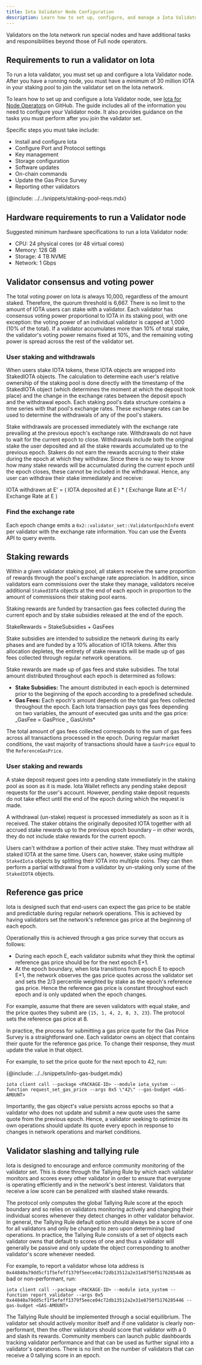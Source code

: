 ```yaml
---
title: Iota Validator Node Configuration
description: Learn how to set up, configure, and manage a Iota Validator node, including staking, reference gas price, and tallying rules.
---
```


Validators on the Iota network run special nodes and have additional tasks and responsibilities beyond those of Full node operators.

## Requirements to run a validator on Iota 

To run a Iota validator, you must set up and configure a Iota Validator node. After you have a running node, you must have a minimum of 30 million IOTA in your staking pool to join the validator set on the Iota network.

To learn how to set up and configure a Iota Validator node, see [Iota for Node Operators](https://github.com/iotaledger/iota/blob/main/nre/iota_for_node_operators.md) on GitHub. The guide includes all of the information you need to configure your Validator node. It also provides guidance on the tasks you must perform after you join the validator set.

Specific steps you must take include:

- Install and configure Iota
- Configure Port and Protocol settings
- Key management
- Storage configuration
- Software updates
- On-chain commands
- Update the Gas Price Survey
- Reporting other validators

{@include: ../../snippets/staking-pool-reqs.mdx}

## Hardware requirements to run a Validator node

Suggested minimum hardware specifications to run a Iota Validator node:

- CPU: 24 physical cores (or 48 virtual cores)
- Memory: 128 GB
- Storage: 4 TB NVME
- Network: 1 Gbps

## Validator consensus and voting power 

The total voting power on Iota is always 10,000, regardless of the amount staked. Therefore, the quorum threshold is 6,667. There is no limit to the amount of IOTA users can stake with a validator. Each validator has consensus voting power proportional to IOTA in its staking pool, with one exception: the voting power of an individual validator is capped at 1,000 (10% of the total). If a validator accumulates more than 10% of total stake, the validator's voting power remains fixed at 10%, and the remaining voting power is spread across the rest of the validator set.

### User staking and withdrawals

When users stake IOTA tokens, these IOTA objects are wrapped into StakedIOTA objects. The calculation to determine each user's relative ownership of the staking pool is done directly with the timestamp of the StakedIOTA object (which determines the moment at which the deposit took place) and the change in the exchange rates between the deposit epoch and the withdrawal epoch. Each staking pool's data structure contains a time series with that pool's exchange rates. These exchange rates can be used to determine the withdrawals of any of the pool's stakers.

Stake withdrawals are processed immediately with the exchange rate prevailing at the previous epoch's exchange rate. Withdrawals do not have to wait for the current epoch to close. Withdrawals include both the original stake the user deposited and all the stake rewards accumulated up to the previous epoch. Stakers do not earn the rewards accruing to their stake during the epoch at which they withdraw. Since there is no way to know how many stake rewards will be accumulated during the current epoch until the epoch closes, these cannot be included in the withdrawal. Hence, any user can withdraw their stake immediately and receive:

IOTA withdrawn at E' = ( IOTA deposited at E ) * ( Exchange Rate at E'-1 / Exchange Rate at E )

### Find the exchange rate 

Each epoch change emits a `0x2::validator_set::ValidatorEpochInfo` event per validator with the exchange rate information. You can use the Events API to query events.

## Staking rewards 

Within a given validator staking pool, all stakers receive the same proportion of rewards through the pool's exchange rate appreciation. In addition, since validators earn commissions over the stake they manage, validators receive additional `StakedIOTA` objects at the end of each epoch in proportion to the amount of commissions their staking pool earns.

Staking rewards are funded by transaction gas fees collected during the current epoch and by stake subsidies released at the end of the epoch.

StakeRewards = StakeSubsidies + GasFees

Stake subsidies are intended to subsidize the network during its early phases and are funded by a 10% allocation of IOTA tokens. After this allocation depletes, the entirety of stake rewards will be made up of gas fees collected through regular network operations.

Stake rewards are made up of gas fees and stake subsidies. The total amount distributed throughout each epoch is determined as follows:

- **Stake Subsidies:** The amount distributed in each epoch is determined prior to the beginning of the epoch according to a predefined schedule.
- **Gas Fees:** Each epoch's amount depends on the total gas fees collected throughout the epoch. Each Iota transaction pays gas fees depending on two variables, the amount of executed gas units and the gas price:
_GasFee = GasPrice _ GasUnits*

The total amount of gas fees collected corresponds to the sum of gas fees across all transactions processed in the epoch. During regular market conditions, the vast majority of transactions should have a `GasPrice` equal to the `ReferenceGasPrice`.

### User staking and rewards 

A stake deposit request goes into a pending state immediately in the staking pool as soon as it is made. Iota Wallet reflects any pending stake deposit requests for the user's account. However, pending stake deposit requests do not take effect until the end of the epoch during which the request is made.

A withdrawal (un-stake) request is processed immediately as soon as it is received. The staker obtains the originally deposited IOTA together with all accrued stake rewards up to the previous epoch boundary – in other words, they do not include stake rewards for the current epoch.

Users can't withdraw a portion of their active stake. They must withdraw all staked IOTA at the same time. Users can, however, stake using multiple `StakedIota` objects by splitting their IOTA into multiple coins. They can then perform a partial withdrawal from a validator by un-staking only some of the `StakedIOTA` objects.

## Reference gas price 

Iota is designed such that end-users can expect the gas price to be stable and predictable during regular network operations. This is achieved by having validators set the network's reference gas price at the beginning of each epoch.

Operationally this is achieved through a gas price survey that occurs as follows:

- During each epoch E, each validator submits what they think the optimal reference gas price should be for the next epoch E+1.
- At the epoch boundary, when Iota transitions from epoch E to epoch E+1, the network observes the gas price quotes across the validator set and sets the 2/3 percentile weighted by stake as the epoch's reference gas price. Hence the reference gas price is constant throughout each epoch and is only updated when the epoch changes.

For example, assume that there are seven validators with equal stake, and the price quotes they submit are `{15, 1, 4, 2, 8, 3, 23}`. The protocol sets the reference gas price at 8.

In practice, the process for submitting a gas price quote for the Gas Price Survey is a straightforward one. Each validator owns an object that contains their quote for the reference gas price. To change their response, they must update the value in that object.

For example, to set the price quote for the next epoch to 42, run:

{@include: ../../snippets/info-gas-budget.mdx}

```shell
iota client call --package <PACKAGE-ID> --module iota_system --function request_set_gas_price --args 0x5 \"42\" --gas-budget <GAS-AMOUNT>
```

Importantly, the gas object's value persists across epochs so that a validator who does not update and submit a new quote uses the same quote from the previous epoch. Hence, a validator seeking to optimize its own operations should update its quote every epoch in response to changes in network operations and market conditions.

## Validator slashing and tallying rule 

Iota is designed to encourage and enforce community monitoring of the validator set. This is done through the Tallying Rule by which each validator monitors and scores every other validator in order to ensure that everyone is operating efficiently and in the network's best interest. Validators that receive a low score can be penalized with slashed stake rewards.

The protocol only computes the global Tallying Rule score at the epoch boundary and so relies on validators monitoring actively and changing their individual scores whenever they detect changes in other validator behavior. In general, the Tallying Rule default option should always be a score of one for all validators and only be changed to zero upon determining bad operations. In practice, the Tallying Rule consists of a set of objects each validator owns that default to scores of one and thus a validator will generally be passive and only update the object corresponding to another validator's score whenever needed.

For example, to report a validator whose Iota address is `0x44840a79dd5cf1f5efeff1379f5eece04c72db13512a2e31e8750f5176285446` as bad or non-performant, run:

```shell
iota client call --package <PACKAGE-ID> --module iota_system --function report_validator --args 0x5 0x44840a79dd5cf1f5efeff1379f5eece04c72db13512a2e31e8750f5176285446 --gas-budget <GAS-AMOUNT>
```

The Tallying Rule should be implemented through a social equilibrium. The validator set should actively monitor itself and if one validator is clearly non-performant, then the other validators should score that validator with a 0 and slash its rewards. Community members can launch public dashboards tracking validator performance and that can be used as further signal into a validator's operations. There is no limit on the number of validators that can receive a 0 tallying score in an epoch.
